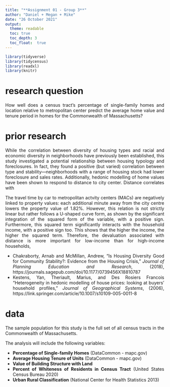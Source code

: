 ```yaml
---
title: "**Assignment 01 - Group 3**"
author: "Daniel + Megan + Mike"
date: "26 October 2021"
output: 
  theme: readable
  toc: true
  toc_depth: 3
  toc_float:  true
---
```

<style>
body {
text-align: justify}
</style>


```r
library(tidyverse)
library(tidycensus)
library(readxl)
library(knitr)
```

# research question
How well does a census tract’s percentage of single-family homes and location relative to metropolitan center predict the average home value and tenure period in homes for the Commonwealth of Massachusetts?

# prior research
While the correlation between diversity of housing types and racial and economic diversity in	neighborhoods have previously been established, this study investigated a potential 	relationship between housing typology and foreclosures. In fact, they found a positive 
(but varied) correlation between type and stability—neighborhoods with a range of housing stock had lower foreclosure and sales rates.
Additionally, hedonic modelling of home values have been shown to respond to distance to city center. Distance  correlates with 



The travel time by car to metropolitan actvity centers (MACs) are negatively linked to property values: each additional minute away from the city centre lowers the property value of 1.82%. However, this relation is not strictly linear but rather follows a U-shaped curve form, as shown by the significant integration of the squared form of the variable, with a positive sign. Furthermore, this squared term significantly interacts with the household income, with a positive sign too. This shows that the higher the income, the higher the squared term. Therefore, the devaluation associated with distance is more important for low-income than for high-income households,


- Chakraborty, Arnab and McMillan, Andrew, “Is Housing Diversity Good for Community Stability?: Evidence from the Housing Crisis,” *Journal of Planning Education and Research*, (2018), https://journals.sagepub.com/doi/10.1177/0739456X18810787
- Kestens, Yan,  Theriault, Marius, and Des Rosiers  Francois "Heterogeneity in hedonic modelling of house
prices: looking at buyers’ household profiles," *Journal of Geographical Systems*, (2006), https://link.springer.com/article/10.1007/s10109-005-0011-8

# data
The sample population for this study is the full set of all census tracts in the Commonwealth of Massachusetts. 

The analysis will include the following variables:

- **Percentage of Single-family Homes** (DataCommon - mapc.gov)
- **Average Housing Tenure of Units** (DataCommon - mapc.gov)
- **Value of Building Structure with Land**
- **Percent of Whiteness of Residents in Census Tract** (United States Census Bureau 2020)
- **Urban Rural Classification** (National Center for Health Statistics 2013)